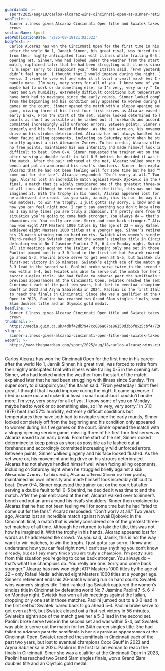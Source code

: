 ```yaml
---
guardianId: >-
  sport/2025/aug/18/carlos-alcaraz-wins-cincinnati-open-as-sinner-retires-from-final-with-illness
webTitle: >-
  Sinner illness gives Alcaraz Cincinnati Open title and Swiatek takes women’s
  crown
sectionName: Sport
webPublicationDate: '2025-08-18T21:02:32Z'
bodyText: >-
  Carlos Alcaraz has won the Cincinnati Open for the first time in his career
  after the world No 1, Jannik Sinner, his great rival, was forced to retire
  from their highly anticipated final with illness while trailing 0-5 in the
  opening set. Sinner, who had looked under the weather from the start of the
  match, explained later that he had been struggling with illness since Sunday.
  “I’m super sorry to disappoint you,” the Italian said. “From yesterday I
  didn’t feel great. I thought that I would improve during the night. It came up
  worse. I tried to come out and make it at least a small match but I couldn’t
  handle more. I’m very, very sorry for all of you. I know some of you on Monday
  maybe had to work or do something else, so I’m very, very sorry.” In 31C (87F)
  heat and 57% humidity, extremely difficult conditions but temperatures they
  have both had to navigate since the early rounds, Sinner looked completely off
  from the beginning and his condition only appeared to worsen during his five
  games on the court. Sinner opened the match with a sloppy opening service
  game, missing three of his first four first serves as Alcaraz eased to an
  early break. From the start of the set, Sinner looked determined to keep
  points as short as possible as he lashed out at forehands and accordingly
  committed increasingly wild unforced errors. Between points, Sinner walked
  gingerly and his face looked flushed. As the set wore on, his movement and leg
  drive on his strokes deteriorated. Alcaraz has not always handled himself well
  when facing ailing opponents, including on Saturday night when he struggled
  briefly against a sick Alexander Zverev. To his credit, Alcaraz offered Sinner
  no free points, maintained his own intensity and made himself look incredibly
  difficult to beat. Down 0-4, Sinner requested the trainer out on the court but
  after serving a double fault to fall 0-5 behind, he decided it was time to end
  the match. After the pair embraced at the net, Alcaraz walked over to Sinner’s
  bench and put an arm around his rival’s shoulders. Sinner then explained to
  Alcaraz that he had not been feeling well for some time but he had “tried to
  come out for the fans”. Alcaraz responded: “Don’t worry at all.” Two years
  ago, Alcaraz lost an incredible match against Novak Djokovic in the Cincinnati
  final, a match that is widely considered one of the greatest three-set matches
  of all time. Although he returned to take the title, this was not how he
  imagined it. With the trophy in his hands, Alcaraz appeared lost for words as
  he addressed the crowd. “As you said, Jannik, this is not the way I want to
  win matches, to win the trophy. I just gotta say sorry. I know and understand
  how you can feel right now. I can’t say anything you don’t know already, but
  as I say many times you are truly a champion. I’m pretty sure from this
  situation you’re going to come back stronger. You always do – that’s what true
  champions do. You really are one. Sorry and come back stronger.” Alcaraz has
  now won eight ATP Masters 1000 titles by the age of 22 – only Rafael Nadal
  achieved eight Masters 1000 titles at a younger age. Sinner’s retirement ends
  his 26‑match winning run on hard courts. Swiatek wins women’s singles title
  Third-ranked Iga Swiatek captured the women’s singles title in Cincinnati by
  defeating world No 7 Jasmine Paolini 7-5, 6-4 on Monday night. Swiatek has won
  all six meetings against the Italian, dropping only one set in those matches.
  Paolini jumped out to a 3-0 lead in the first set but Swiatek roared back to
  go ahead 5-3. Paolini broke serve to get even at 5-5, but Swiatek closed out a
  first-set victory in 56 minutes. Swiatek’s eighth ace of the match gave her a
  5-3 lead in the second set. Paolini broke serve twice in the second set and
  was within 5-4, but Swiatek was able to serve out the match for her 24th
  career singles title. She had failed to advance past the semifinals in her six
  previous appearances at the Cincinnati Open. Swiatek reached the semifinals in
  Cincinnati each of the past two years, but lost to eventual champions Coco
  Gauff in 2023 and Aryna Sabalenka in 2024. Paolini is the first Italian woman
  to reach the finals in Cincinnati. Since she was a qualifier at the Cincinnati
  Open in 2023, Paolini has reached two Grand Slam singles finals, won a Grand
  Slam doubles title and an Olympic gold medal.
headline: >-
  Sinner illness gives Alcaraz Cincinnati Open title and Swiatek takes women’s
  crown
thumbnail: >-
  https://media.guim.co.uk/4dbf42db7947cc886a07de86150d3b6f8525cbf4/720_0_5908_4727/500.jpg
slug: >-
  sinner-illness-gives-alcaraz-cincinnati-open-title-and-swiatek-takes-womens-crown
webUrl: >-
  https://www.theguardian.com/sport/2025/aug/18/carlos-alcaraz-wins-cincinnati-open-as-sinner-retires-from-final-with-illness
---
```

Carlos Alcaraz has won the Cincinnati Open for the first time in his career after the world No 1, Jannik Sinner, his great rival, was forced to retire from their highly anticipated final with illness while trailing 0-5 in the opening set. Sinner, who had looked under the weather from the start of the match, explained later that he had been struggling with illness since Sunday. “I’m super sorry to disappoint you,” the Italian said. “From yesterday I didn’t feel great. I thought that I would improve during the night. It came up worse. I tried to come out and make it at least a small match but I couldn’t handle more. I’m very, very sorry for all of you. I know some of you on Monday maybe had to work or do something else, so I’m very, very sorry.” In 31C (87F) heat and 57% humidity, extremely difficult conditions but temperatures they have both had to navigate since the early rounds, Sinner looked completely off from the beginning and his condition only appeared to worsen during his five games on the court. Sinner opened the match with a sloppy opening service game, missing three of his first four first serves as Alcaraz eased to an early break. From the start of the set, Sinner looked determined to keep points as short as possible as he lashed out at forehands and accordingly committed increasingly wild unforced errors. Between points, Sinner walked gingerly and his face looked flushed. As the set wore on, his movement and leg drive on his strokes deteriorated. Alcaraz has not always handled himself well when facing ailing opponents, including on Saturday night when he struggled briefly against a sick Alexander Zverev. To his credit, Alcaraz offered Sinner no free points, maintained his own intensity and made himself look incredibly difficult to beat. Down 0-4, Sinner requested the trainer out on the court but after serving a double fault to fall 0-5 behind, he decided it was time to end the match. After the pair embraced at the net, Alcaraz walked over to Sinner’s bench and put an arm around his rival’s shoulders. Sinner then explained to Alcaraz that he had not been feeling well for some time but he had “tried to come out for the fans”. Alcaraz responded: “Don’t worry at all.” Two years ago, Alcaraz lost an incredible match against Novak Djokovic in the Cincinnati final, a match that is widely considered one of the greatest three-set matches of all time. Although he returned to take the title, this was not how he imagined it. With the trophy in his hands, Alcaraz appeared lost for words as he addressed the crowd. “As you said, Jannik, this is not the way I want to win matches, to win the trophy. I just gotta say sorry. I know and understand how you can feel right now. I can’t say anything you don’t know already, but as I say many times you are truly a champion. I’m pretty sure from this situation you’re going to come back stronger. You always do – that’s what true champions do. You really are one. Sorry and come back stronger.” Alcaraz has now won eight ATP Masters 1000 titles by the age of 22 – only Rafael Nadal achieved eight Masters 1000 titles at a younger age. Sinner’s retirement ends his 26‑match winning run on hard courts. Swiatek wins women’s singles title Third-ranked Iga Swiatek captured the women’s singles title in Cincinnati by defeating world No 7 Jasmine Paolini 7-5, 6-4 on Monday night. Swiatek has won all six meetings against the Italian, dropping only one set in those matches. Paolini jumped out to a 3-0 lead in the first set but Swiatek roared back to go ahead 5-3. Paolini broke serve to get even at 5-5, but Swiatek closed out a first-set victory in 56 minutes. Swiatek’s eighth ace of the match gave her a 5-3 lead in the second set. Paolini broke serve twice in the second set and was within 5-4, but Swiatek was able to serve out the match for her 24th career singles title. She had failed to advance past the semifinals in her six previous appearances at the Cincinnati Open. Swiatek reached the semifinals in Cincinnati each of the past two years, but lost to eventual champions Coco Gauff in 2023 and Aryna Sabalenka in 2024. Paolini is the first Italian woman to reach the finals in Cincinnati. Since she was a qualifier at the Cincinnati Open in 2023, Paolini has reached two Grand Slam singles finals, won a Grand Slam doubles title and an Olympic gold medal.
